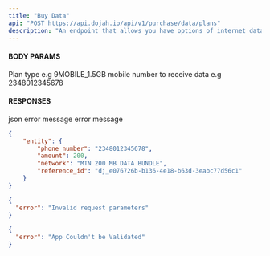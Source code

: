 ```yaml
---
title: "Buy Data"
api: "POST https://api.dojah.io/api/v1/purchase/data/plans"
description: "An endpoint that allows you have options of internet data plans for your personal selection."
---
```


#### BODY PARAMS
 
<ParamField body="plan" type="string" required>
  Plan type e.g 9MOBILE_1.5GB

</ParamField>

<ParamField body="destination" type="string">
  mobile number to receive data e.g 2348012345678
</ParamField>



#### RESPONSES

<ResponseField name="200" type="json">
 json
</ResponseField>

<ResponseField name="400" type="Object">
  <Expandable title="properties">
    <ResponseField name="error" type="string">
      error message
    </ResponseField>

  </Expandable>
</ResponseField>

<ResponseField name="401" type="Object">
  <Expandable title="properties">
    <ResponseField name="error" type="string">
      error message
    </ResponseField>

  </Expandable>
</ResponseField>


<ResponseExample>

```json 200
{
    "entity": {
        "phone_number": "2348012345678",
        "amount": 200,
        "network": "MTN 200 MB DATA BUNDLE",
        "reference_id": "dj_e076726b-b136-4e18-b63d-3eabc77d56c1"
    }
}

```

```json 400
{
  "error": "Invalid request parameters"
}
```

```json 401
{
  "error": "App Couldn't be Validated"
}
```

</ResponseExample>